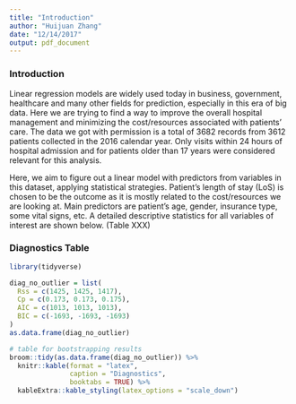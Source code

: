 ```yaml
---
title: "Introduction"
author: "Huijuan Zhang"
date: "12/14/2017"
output: pdf_document
---
```


### Introduction

Linear regression models are widely used today in business, government, healthcare and many other fields for prediction, especially in this era of big data. Here we are trying to find a way to improve the overall hospital management and minimizing the cost/resources associated with patients’ care. The data we got with permission is a total of 3682 records from 3612 patients collected in the 2016 calendar year. Only visits within 24 hours of hospital admission and for patients older than 17 years were considered relevant for this analysis.

Here, we aim to figure out a linear model with predictors from variables in this dataset, applying statistical strategies. Patient’s length of stay (LoS) is chosen to be the outcome as it is mostly related to the cost/resources we are looking at. Main predictors are patient’s age, gender, insurance type, some vital signs, etc. A detailed descriptive statistics for all variables of interest are shown below. (Table XXX)

### Diagnostics Table

```r
library(tidyverse)

diag_no_outlier = list(
  Rss = c(1425, 1425, 1417),
  Cp = c(0.173, 0.173, 0.175),
  AIC = c(1013, 1013, 1013),
  BIC = c(-1693, -1693, -1693)
)
as.data.frame(diag_no_outlier)

# table for bootstrapping results
broom::tidy(as.data.frame(diag_no_outlier)) %>% 
  knitr::kable(format = "latex", 
               caption = "Diagnostics",
               booktabs = TRUE) %>% 
  kableExtra::kable_styling(latex_options = "scale_down")
```
